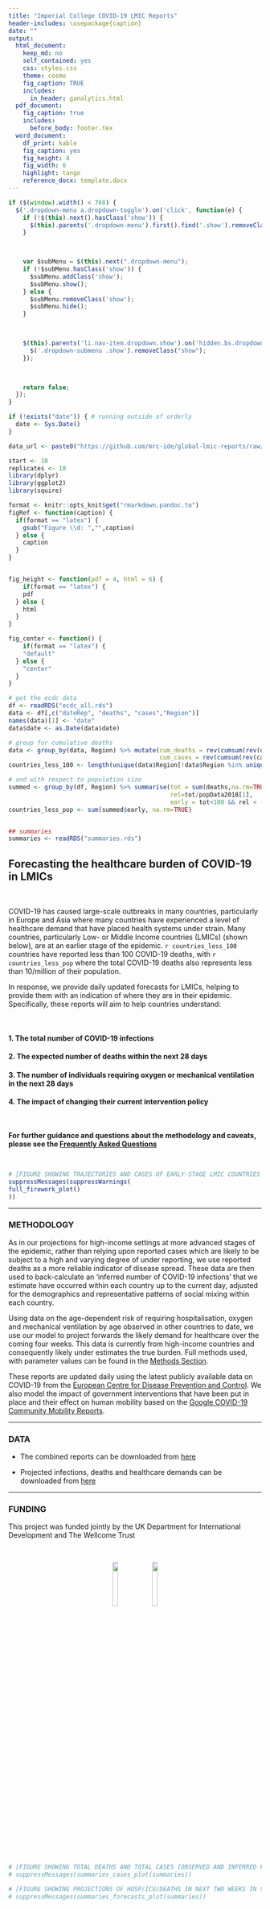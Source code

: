 ```yaml
---
title: "Imperial College COVID-19 LMIC Reports"
header-includes: \usepackage{caption}
date: ""
output:
  html_document:
    keep_md: no
    self_contained: yes
    css: styles.css
    theme: cosmo
    fig_caption: TRUE
    includes:
      in_header: ganalytics.html
  pdf_document: 
    fig_caption: true
    includes: 
      before_body: footer.tex
  word_document:
    df_print: kable
    fig_caption: yes
    fig_height: 4
    fig_width: 6
    highlight: tango
    reference_docx: template.docx
---
```


```js

if ($(window).width() < 768) {
  $('.dropdown-menu a.dropdown-toggle').on('click', function(e) {
    if (!$(this).next().hasClass('show')) {
      $(this).parents('.dropdown-menu').first().find('.show').removeClass("show");
    }

 

    var $subMenu = $(this).next(".dropdown-menu");
    if (!$subMenu.hasClass('show')) {
      $subMenu.addClass('show');
      $subMenu.show();
    } else {
      $subMenu.removeClass('show');
      $subMenu.hide();
    }

 

    $(this).parents('li.nav-item.dropdown.show').on('hidden.bs.dropdown', function(e) {
      $('.dropdown-submenu .show').removeClass("show");
    });

 

    return false;
  });
}

```


```r
if (!exists("date")) { # running outside of orderly
  date <- Sys.Date()
}

data_url <- paste0("https://github.com/mrc-ide/global-lmic-reports/raw/master/data/",date,".csv")

start <- 10
replicates <- 10
library(dplyr)
library(ggplot2)
library(squire)

format <- knitr::opts_knit$get("rmarkdown.pandoc.to")
figRef <- function(caption) {
  if(format == "latex") {
    gsub("Figure \\d: ","",caption)
  } else {
    caption
  }
}


fig_height <- function(pdf = 4, html = 6) {
    if(format == "latex") {
    pdf
  } else {
    html
  }
}

fig_center <- function() {
    if(format == "latex") {
    "default"
  } else {
    "center"
  }
}


```

```r

# get the ecdc data
df <- readRDS("ecdc_all.rds")
data <- df[,c("dateRep", "deaths", "cases","Region")]
names(data)[1] <- "date"
data$date <- as.Date(data$date)

# group for cumulative deaths
data <- group_by(data, Region) %>% mutate(cum_deaths = rev(cumsum(rev(deaths))),
                                          cum_cases = rev(cumsum(rev(cases))),)
countries_less_100 <- length(unique(data$Region[!data$Region %in% unique(data$Region[data$cum_deaths > 100])]))

# and with respect to population size
summed <- group_by(df, Region) %>% summarise(tot = sum(deaths,na.rm=TRUE),
                                             rel=tot/popData2018[1],
                                             early = tot<100 && rel < (10/1e6))
countries_less_pop <- sum(summed$early, na.rm=TRUE)


## summaries
summaries <- readRDS("summaries.rds")

```

## Forecasting the healthcare burden of COVID-19 in LMICs

<br> 

COVID-19 has caused large-scale outbreaks in many countries, particularly in Europe and Asia where many countries have experienced a level of healthcare demand that have placed health systems under strain. Many countries, particularly Low- or Middle Income countries (LMICs) (shown below), are at an earlier stage of the epidemic. `r countries_less_100` countries have reported less than 100 COVID-19 deaths, with `r countries_less_pop` where the total COVID-19 deaths also represents less than 10/million of their population. 

In response, we provide daily updated forecasts for LMICs, helping to provide them with an indication of where they are in their epidemic. Specifically, these reports will aim to help countries understand:

<br>

#### 1. The total number of COVID-19 infections
#### 2. The expected number of deaths within the next 28 days
#### 3. The number of individuals requiring oxygen or mechanical ventilation in the next 28 days
#### 4. The impact of changing their current intervention policy 

<br> 

**For further guidance and questions about the methodology and caveats, please see the [Frequently Asked Questions](https://mrc-ide.github.io/global-lmic-reports/FAQ.html)**

<br>

```r

# [FIGURE SHOWING TRAJECTORIES AND CASES OF EARLY-STAGE LMIC COUNTRIES RELATIVE TO HICS?]
suppressMessages(suppressWarnings(
full_firework_plot()
))

```

---

### METHODOLOGY 

As in our projections for high-income settings at more advanced stages of the epidemic, rather than relying upon reported cases which are likely to be subject to a high and varying degree of under reporting, we use reported deaths as a more reliable indicator of disease spread. These data are then used to back-calculate an ‘inferred number of COVID-19 infections’ that we estimate have occurred within each country up to the current day, adjusted for the demographics and representative patterns of social mixing within each country. 

Using data on the age-dependent risk of requiring hospitalisation, oxygen and mechanical ventilation by age observed in other countries to date, we use our model to project forwards the likely demand for healthcare over the coming four weeks. This data is currently from high-income countries and consequently likely under estimates the true burden. Full methods used, with parameter values can be found in the [Methods Section](https://mrc-ide.github.io/global-lmic-reports/parameters.html).

These reports are updated daily using the latest publicly available data on COVID-19 from the [European Centre for Disease Prevention and Control](https://www.ecdc.europa.eu/en/publications-data/download-todays-data-geographic-distribution-covid-19-cases-worldwide). We also model the impact of government interventions that have been put in place and their effect on human mobility based on the [Google COVID-19 Community Mobility Reports](https://www.google.com/covid19/mobility/).

---

### DATA 

* The combined reports can be downloaded from [here](https://github.com/mrc-ide/global-lmic-reports/blob/master/combined_reports.pdf)

* Projected infections, deaths and healthcare demands can be downloaded from [here](`r data_url`)

---

### FUNDING

This project was funded jointly by the UK Department for International Development and The Wellcome Trust

<br>

<center>
![](wellcome.png){width=15%}
![](ukaid.jpg){width=15%}
</center>
```r

# [FIGURE SHOWING TOTAL DEATHS AND TOTAL CASES [OBSERVED AND INFERRED FOR SUB-SAHARAN AFRICA]
# suppressMessages(summaries_cases_plot(summaries))

```



```r

# [FIGURE SHOWING PROJECTIONS OF HOSP/ICU/DEATHS IN NEXT TWO WEEKS IN SSA]
# suppressMessages(summaries_forecasts_plot(summaries))

```

<br>

